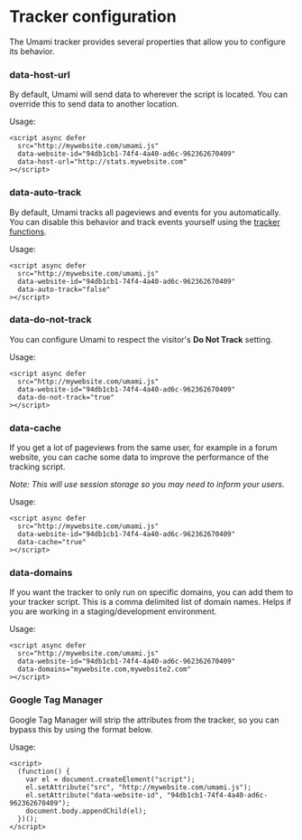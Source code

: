 # Tracker configuration

The Umami tracker provides several properties that allow you to configure its behavior.

### data-host-url

By default, Umami will send data to wherever the script is located. You can override this to send data
to another location.

Usage:
```
<script async defer
  src="http://mywebsite.com/umami.js"
  data-website-id="94db1cb1-74f4-4a40-ad6c-962362670409"
  data-host-url="http://stats.mywebsite.com"
></script>
```

### data-auto-track

By default, Umami tracks all pageviews and events for you automatically. You can disable this behavior and
track events yourself using the [tracker functions](/docs/tracker-functions).

Usage:
```
<script async defer
  src="http://mywebsite.com/umami.js"
  data-website-id="94db1cb1-74f4-4a40-ad6c-962362670409"
  data-auto-track="false"
></script>
```

### data-do-not-track

You can configure Umami to respect the visitor's **Do Not Track** setting. 


Usage:
```
<script async defer
  src="http://mywebsite.com/umami.js"
  data-website-id="94db1cb1-74f4-4a40-ad6c-962362670409"
  data-do-not-track="true"
></script>
```

### data-cache

If you get a lot of pageviews from the same user, for example in a forum website, you can cache some data to 
improve the performance of the tracking script.

*Note: This will use session storage so you may need to inform your users.*

Usage:
```
<script async defer
  src="http://mywebsite.com/umami.js"
  data-website-id="94db1cb1-74f4-4a40-ad6c-962362670409"
  data-cache="true"
></script>
```

### data-domains

If you want the tracker to only run on specific domains, you can add them to your tracker script. This is a comma delimited list of domain names. Helps if you are working in a staging/development environment.

Usage:
```
<script async defer
  src="http://mywebsite.com/umami.js"
  data-website-id="94db1cb1-74f4-4a40-ad6c-962362670409"
  data-domains="mywebsite.com,mywebsite2.com"
></script>
```

### Google Tag Manager

Google Tag Manager will strip the attributes from the tracker, so you can bypass this by using the format below.

Usage:
```
<script>
  (function() {
    var el = document.createElement("script");
    el.setAttribute("src", "http://mywebsite.com/umami.js");
    el.setAttribute("data-website-id", "94db1cb1-74f4-4a40-ad6c-962362670409");
    document.body.appendChild(el);
  })();
</script>
```